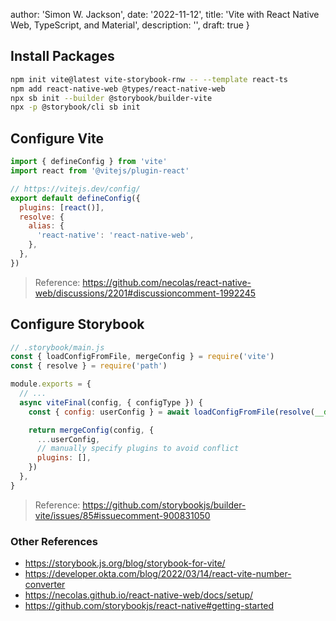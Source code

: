 
  author: 'Simon W. Jackson',
  date: '2022-11-12',
  title: 'Vite with React Native Web, TypeScript, and Material',
  description: '',
  draft: true
}


Install Packages
----------------

```bash
npm init vite@latest vite-storybook-rnw -- --template react-ts
npm add react-native-web @types/react-native-web
npx sb init --builder @storybook/builder-vite
npx -p @storybook/cli sb init
```

Configure Vite
--------------

```js
import { defineConfig } from 'vite'
import react from '@vitejs/plugin-react'

// https://vitejs.dev/config/
export default defineConfig({
  plugins: [react()],
  resolve: {
    alias: {
      'react-native': 'react-native-web',
    },
  },
})
```

> Reference: https://github.com/necolas/react-native-web/discussions/2201#discussioncomment-1992245

Configure Storybook
-------------------

```js
// .storybook/main.js
const { loadConfigFromFile, mergeConfig } = require('vite')
const { resolve } = require('path')

module.exports = {
  // ...
  async viteFinal(config, { configType }) {
    const { config: userConfig } = await loadConfigFromFile(resolve(__dirname, '../vite.config.ts'))

    return mergeConfig(config, {
      ...userConfig,
      // manually specify plugins to avoid conflict
      plugins: [],
    })
  },
}
```

> Reference: https://github.com/storybookjs/builder-vite/issues/85#issuecomment-900831050

### Other References

- https://storybook.js.org/blog/storybook-for-vite/
- https://developer.okta.com/blog/2022/03/14/react-vite-number-converter
- https://necolas.github.io/react-native-web/docs/setup/
- https://github.com/storybookjs/react-native#getting-started
